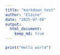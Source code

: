 ```yaml
---
title: "markdown_test"
author: "Elaine"
date: "2025-07-08"
output: 
  html_document: 
    keep_md: true
---
```

```r

print("Hello world")

```
